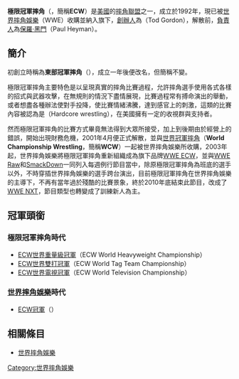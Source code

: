 {{Infobox Company
|company_name=極限冠軍摔角
|company_logo=[[File:Ecw_logo2001.png|250px]]
|company_type=
|foundation=1992年4月25日
|founder={{link-en|保塔德·高登|Tod Gordon}}（東部冠軍摔角）<br/>[[保羅·黑門|保羅·黑門]]（極限冠軍摔角）
|location=
|president=
|chairman=
|CEO=
|COO=
|CFO=
|CMO=
|GM=
|key_people=
|owner={{link-en|保塔德·高登|Tod Gordon}}（1992年-1996年）<br/>[[保羅·黑門|保羅·黑門]]（1996年-2003年）<br/>[[文斯·麥馬漢|文斯·麥馬漢]]（2003年-）
|major_shareholder=
|industry=[[職業摔角|職業摔角]]<br/>{{link-en|硬蕊摔角|Hardcore wrestling}}<br/>[[運動|運動]][[娛樂|娛樂]]
|divisions=
|revenue=
|operating_income=
|net_income=
|assets=
|equity=
|num_employees=
|subsid=
|homepage=
|parent=National Wrestling Alliance （1992年–1994年）<br/>Extreme Championship Wrestling （1994年–1999年）<br/>HHG Corporation （1999年–2001年）<br/>[[世界摔角娛樂|WWE]] （2003年–）
|formerly=NWA Eastern Championship Wrestling
}}
'''極限冠軍摔角'''（{{lang-en|'''Extreme Championship Wrestling'''}}，簡稱'''ECW'''）是[[美國|美國]]的[[摔角|摔角]][[聯盟|聯盟]]之一，成立於1992年，現已被[[世界摔角娛樂|世界摔角娛樂]]（WWE）收購並納入旗下，[[創辦人|創辦人]]為{{link-en|保塔德·高登|Tod Gordon}}（Tod Gordon），解散前，[[負責人|負責人]]為[[保羅·黑門|保羅·黑門]]（Paul Heyman）。

==簡介==
初創立時稱為'''東部冠軍摔角'''（{{lang-en|'''Eastern Championship Wrestling'''}}），成立一年後便改名，但簡稱不變。

極限冠軍摔角主要特色是以呈現真實的摔角比賽過程，允許摔角選手使用各式各樣的招式與武器攻擊，在無規則的情況下盡情展現，比賽過程常有搏命演出的舉動，或者想盡各種辦法使對手投降，使比賽情緒沸騰，達到感官上的刺激，這類的比賽內容被認為是{{link-en|硬核摔角|Hardcore wrestling}}（Hardcore wrestling），在美國擁有一定的收視群與支持者。

然而極限冠軍摔角的比賽方式畢竟無法得到大眾所接受，加上到後期由於經營上的錯誤，開始出現財務危機，2001年4月便正式解散，並與[[世界冠軍摔角|世界冠軍摔角]]（'''World Championship Wrestling'''，簡稱'''WCW'''）一起被世界摔角娛樂所收購，2003年起，世界摔角娛樂將極限冠軍摔角重新組織成為旗下品牌[[WWE_ECW|WWE ECW]]，並與[[WWE_Raw|WWE Raw]]和[[WWE_Friday_Night_SmackDown!|SmackDown]]一同列入每週例行節目當中，除原極限冠軍摔角為班底的選手以外，不時穿插世界摔角娛樂的選手跨台演出，目前極限冠軍摔角在世界摔角娛樂的主導下，不再有當年過於殘酷的比賽景象，終於2010年底結束此節目，改成了[[WWE_NXT|WWE NXT]]，節目類型也轉變成了訓練新人為主。

==冠軍頭銜==
===極限冠軍摔角時代===
*[[ECW世界重量級冠軍|ECW世界重量級冠軍]]（ECW World Heavyweight Championship）
*[[ECW世界雙打冠軍|ECW世界雙打冠軍]]（ECW World Tag Team Championship）
*[[ECW世界電視冠軍|ECW世界電視冠軍]]（ECW World Television Championship）

===[[世界摔角娛樂|世界摔角娛樂]]時代===
*[[ECW世界重量級冠軍|ECW冠軍]]（{{lang|en|ECW Championship}}）

==相關條目==
*[[世界摔角娛樂|世界摔角娛樂]]


{{WWE節目|極限冠軍摔角}}
[[Category:世界摔角娛樂|Category:世界摔角娛樂]]